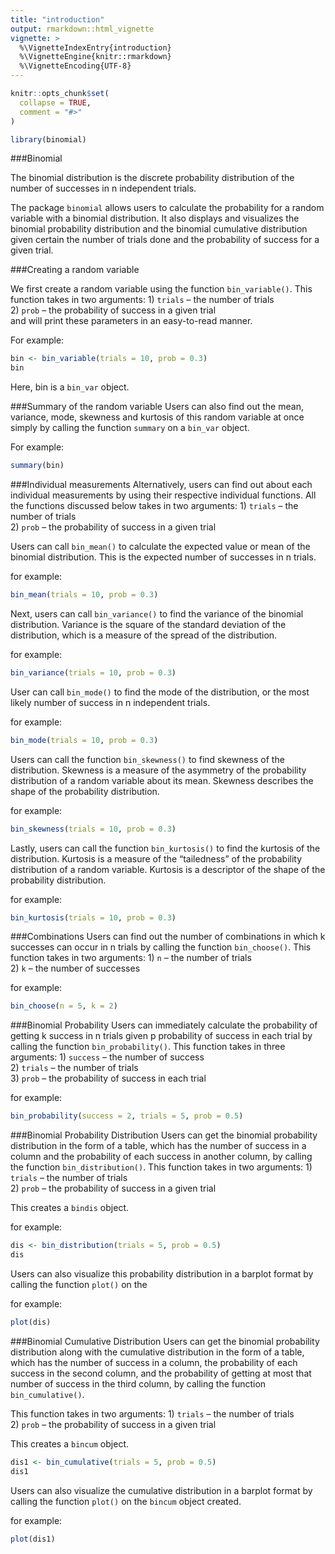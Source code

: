 ```yaml
---
title: "introduction"
output: rmarkdown::html_vignette
vignette: >
  %\VignetteIndexEntry{introduction}
  %\VignetteEngine{knitr::rmarkdown}
  %\VignetteEncoding{UTF-8}
---
```


```r
knitr::opts_chunk$set(
  collapse = TRUE,
  comment = "#>"
)
```

```r
library(binomial)
```


###Binomial

The binomial distribution is the discrete probability distribution of the number of successes in n independent trials.  

The package `binomial` allows users to calculate the probability for a random variable with a binomial distribution. It also displays and visualizes the binomial probability distribution and the binomial cumulative distribution given certain the number of trials done and the probability of success for a given trial.  

###Creating a random variable

We first create a random variable using the function `bin_variable()`. This function takes in two arguments:  1) `trials` -- the number of trials  
2) `prob` -- the probability of success in a given trial  
and will print these parameters in an easy-to-read manner.  

For example:
```r
bin <- bin_variable(trials = 10, prob = 0.3)
bin
```

Here, bin is a `bin_var` object.  


###Summary of the random variable
Users can also find out the mean, variance, mode, skewness and kurtosis of this random variable at once simply by calling the function `summary` on a `bin_var` object.   

For example:
```r
summary(bin)
```


###Individual measurements
Alternatively, users can find out about each individual measurements by using their respective individual functions. All the functions discussed below takes in two arguments: 
1) `trials` -- the number of trials   
2) `prob` -- the probability of success in a given trial    

Users can call `bin_mean()` to calculate the expected value or mean of the binomial distribution. This is the expected number of successes in n trials.  

for example:
```r
bin_mean(trials = 10, prob = 0.3)
```

Next, users can call `bin_variance()` to find the variance of the binomial distribution. Variance is the square of the standard deviation of the distribution, which is a measure of the spread of the distribution.  

for example:
```r
bin_variance(trials = 10, prob = 0.3)
```

User can call `bin_mode()` to find the mode of the distribution, or the most likely number of success in n independent trials.  

for example:
```r
bin_mode(trials = 10, prob = 0.3)
```

Users can call the function `bin_skewness()` to find skewness of the distribution. Skewness is a measure of the asymmetry of the probability distribution of a random variable about its mean. Skewness describes the shape of the probability distribution.   

for example:
```r
bin_skewness(trials = 10, prob = 0.3)
```

Lastly, users can call the function `bin_kurtosis()` to find the kurtosis of the distribution. Kurtosis is a measure of the “tailedness” of the probability distribution of a random variable. Kurtosis is a descriptor of the shape of the probability distribution.   

for example:
```r
bin_kurtosis(trials = 10, prob = 0.3)
```

###Combinations
Users can find out the number of combinations in which k successes can occur in n trials by calling the function `bin_choose()`. This function takes in two arguments:
1) `n` -- the number of trials  
2) `k` -- the number of successes  

for example:
```r
bin_choose(n = 5, k = 2)
```

###Binomial Probability
Users can immediately calculate the probability of getting k success in n trials given p probability of success in each trial by calling the function `bin_probability()`. This function takes in three arguments:
1) `success` -- the number of success  
2) `trials` -- the number of trials  
3) `prob` -- the probability of success in each trial

for example:
```r
bin_probability(success = 2, trials = 5, prob = 0.5)
```

###Binomial Probability Distribution
Users can get the binomial probability distribution in the form of a table, which has the number of success in a column and the probability of each success in another column, by calling the function `bin_distribution()`. This function takes in two arguments:
1) `trials` -- the number of trials   
2) `prob` -- the probability of success in a given trial

This creates a `bindis` object.

for example:
```r
dis <- bin_distribution(trials = 5, prob = 0.5)
dis
```

Users can also visualize this probability distribution in a barplot format by calling the function `plot()` on the 

for example:
```r
plot(dis)
```

###Binomial Cumulative Distribution
Users can get the binomial probability distribution along with the cumulative distribution in the form of a table, which has the number of success in a column, the probability of each success in the second column, and the probability of getting at most that number of success in the third column, by calling the function `bin_cumulative()`.

This function takes in two arguments:
1) `trials` -- the number of trials   
2) `prob` -- the probability of success in a given trial

This creates a `bincum` object.

```r
dis1 <- bin_cumulative(trials = 5, prob = 0.5)
dis1
```

Users can also visualize the cumulative distribution in a barplot format by calling the function `plot()` on the `bincum` object created.

for example:
```r
plot(dis1)
```




